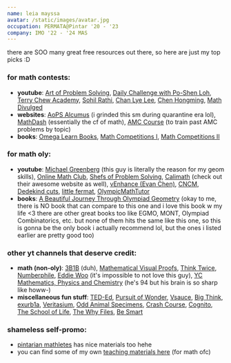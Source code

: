 ```yaml
---
name: leia mayssa
avatar: /static/images/avatar.jpg
occupation: PERMATA@Pintar '20 - '23
company: IMO '22 - '24 MAS
---
```



there are SOO many great free resources out there, so here are just my top picks :D
### for math contests:
- **youtube**: [Art of Problem Solving](https://www.youtube.com/@ArtofProblemSolving/videos)\, [Daily Challenge with Po-Shen Loh](https://www.youtube.com/@PoShenLoh)\, [Terry Chew Academy](https://www.youtube.com/@TerryChewAcademy)\, [Sohil Rathi](https://www.youtube.com/@SohilRathi)\, [Chan Lye Lee](https://www.youtube.com/@chanlyelee)\, [Chen Hongming](https://www.youtube.com/@ChenHongming/videos), [Math Divulged](https://www.youtube.com/@mathdivulged1092/videos)
- **websites**: [AoPS Alcumus](https://artofproblemsolving.com/alcumus) (i grinded this sm during quarantine era lol)\, [MathDash](https://mathdash.live/) (essentially the cf of math)\, [AMC Course](https://math.llmlab.io/courses) (to train past AMC problems by topic)
- **books**: [Omega Learn Books](https://www.omegalearn.org/books)\, [Math Competitions I](https://drive.google.com/file/d/1B-gJJQUtcOKAaHeNGzRL1assWxEwtu0j/view)\, [Math Competitions II](https://drive.google.com/file/d/1qCZh7ro6UfbmRivpBafEmJ0HRXNh0H3t/view)

### for math oly:
- **youtube**: [Michael Greenberg](https://www.youtube.com/@michaelgreenberg782) (this guy is literally the reason for my geom skills)\, [Online Math Club](https://www.youtube.com/@OMath/videos)\, [Shefs of Problem Solving](https://www.youtube.com/@ShefsofProblemSolving)\, [Calimath](https://www.youtube.com/@calimath6701) (check out their awesome website as well)\, [vEnhance (Evan Chen)](https://www.youtube.com/@vEnhance)\, [CNCM](https://www.youtube.com/@CNCMath)\, [Dedekind cuts](https://www.youtube.com/@dedekindcuts3589)\, [little fermat](https://www.youtube.com/@littlefermat)\, [OlympicMathTutor](https://www.youtube.com/@OlympicMathTutor)
- **books**: [A Beautiful Journey Through Olympiad Geometry](https://www.olympiadgeometry.com/the-book.html) (okay to me, there is NO book that can compare to this one and i love this book w my life <3 there are other great books too like EGMO, MONT, Olympiad Combinatorics, etc. but none of them hits the same like this one, so this is gonna be the only book i actually recommend lol, but the ones i listed earlier are pretty good too)

### other yt channels that deserve credit:
- **math (non-oly)**: [3B1B](https://www.youtube.com/@3blue1brown) (duh)\, [Mathematical Visual Proofs](https://www.youtube.com/@MathVisualProofs)\, [Think Twice](https://www.youtube.com/@ThinkTwiceLtu)\, [Numberphile](https://www.youtube.com/@numberphile)\, [Eddie Woo](https://www.youtube.com/@misterwootube) (it's impossible to not love this guy)\, [YC Mathematics, Physics and Chemistry](https://www.youtube.com/@ycmathematicsphysicsandche5659) (he's 94 but his brain is so sharp like howw-)
- **miscellaneous fun stuff**: [TED-Ed](https://www.youtube.com/@TEDEd)\, [Pursuit of Wonder](https://www.youtube.com/@PursuitofWonder)\, [Vsauce](https://www.youtube.com/@Vsauce)\, [Big Think](https://www.youtube.com/@bigthink)\, [exurb1a](https://www.youtube.com/@Exurb1a)\, [Veritasium](https://www.youtube.com/@veritasium)\, [Odd Animal Specimens](https://www.youtube.com/@OddAnimalSpecimens)\, [Crash Course](https://www.youtube.com/@crashcourse)\, [Cognito](https://www.youtube.com/@Cognitoedu)\, [The School of Life](https://www.youtube.com/@theschooloflifetv)\, [The Why Files](https://www.youtube.com/@TheWhyFiles)\, [Be Smart](https://www.youtube.com/@besmart)

### shameless self-promo:
- [pintarian mathletes](https://drive.google.com/drive/u/1/folders/13wZJamD6OImHMnPOzN1aS2G2ZrD90x8r) has nice materials too hehe
- you can find some of my own [teaching materials here](https://github.com/leia-mayssa/math-materials) (for math ofc)
